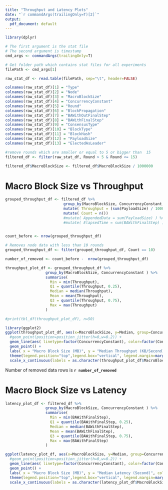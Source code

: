 ```yaml
---
title: "Throughput and Latency Plots"
date: "`r commandArgs(trailingOnly=T)[2]`"
output:
  pdf_document: default
---
```


```r
library(dplyr)

# The first argument is the stat file
# The second argument is timestamp
cmd_args <- commandArgs(trailingOnly=T)

# Get folder path which contains stat files for all experiments
filePath <- cmd_args[1]

raw_stat_df <- read.table(filePath, sep="\t", header=FALSE)

colnames(raw_stat_df)[1] = "Type"
colnames(raw_stat_df)[2] = "Node"
colnames(raw_stat_df)[3] = "MacroBlockSize"
colnames(raw_stat_df)[4] = "ConcurrencyConstant"
colnames(raw_stat_df)[5] = "Round"
colnames(raw_stat_df)[6] = "BlockPropagation"
colnames(raw_stat_df)[7] = "BAWithOutFinalStep"
colnames(raw_stat_df)[8] = "BAWithFinalStep"
colnames(raw_stat_df)[9] = "ConsensusType"
colnames(raw_stat_df)[10] = "BlockType"
colnames(raw_stat_df)[11] = "BlockHash"
colnames(raw_stat_df)[12] = "PayloadSize"
colnames(raw_stat_df)[13] = "ElectedAsLeader"

#remove rounds which are smaller or equal to 5 or bigger than  15
filtered_df <- filter(raw_stat_df, Round > 5 & Round <= 15)

filtered_df$MacroBlockSize <- filtered_df$MacroBlockSize / 1000000

```



# Macro Block Size vs Throughput

```r


grouped_throughput_df <- filtered_df %>% 
                          group_by(MacroBlockSize, ConcurrencyConstant, Node ) %>%
                          mutate( Throughput = (sum(PayloadSize) / 1000)  / sum(BAWithFinalStep) ) %>%
                          mutate( Count = n())
                          #mutate( AppendedData = sum(PayloadSize) ) %>%
                          #mutate( ElapsedTime = sum(BAWithFinalStep) )
                          

count_before <- nrow(grouped_throughput_df)

# Removes node data with less than 10 rounds
grouped_throughput_df <- filter(grouped_throughput_df, Count == 10)

number_of_removed <- count_before -  nrow(grouped_throughput_df)

throughput_plot_df <- grouped_throughput_df %>% 
                  group_by(MacroBlockSize, ConcurrencyConstant ) %>%
                  summarise(
                    Min = min(Throughput),
                    Q1 = quantile(Throughput, 0.25),
                    Median = median(Throughput),
                    Mean = mean(Throughput),
                    Q3 = quantile(Throughput, 0.75),
                    Max = max(Throughput)
                  )

#print(tbl_df(throughput_plot_df), n=50)

library(ggplot2)
ggplot(throughput_plot_df, aes(x=MacroBlockSize, y=Median, group=ConcurrencyConstant)) +
  #geom_point(position=position_jitter(h=0,w=0.2)) +
  geom_line(aes( linetype=factor(ConcurrencyConstant), color=factor(ConcurrencyConstant) ))+
  geom_point() +
  labs( x = "Macro Block Size (MB)", y = "Median Throughput (KB/Second)", color = "CC", linetype="CC" )+
  theme(legend.position="top",legend.box="vertical", legend.margin=margin())+
  scale_x_continuous(labels = as.character(throughput_plot_df$MacroBlockSize), breaks = throughput_plot_df$MacroBlockSize)

```

Number of removed data rows is **`r number_of_removed`**


\newpage
# Macro Block Size vs Latency
```r


latency_plot_df <- filtered_df %>% 
                  group_by(MacroBlockSize, ConcurrencyConstant ) %>%
                  summarise(
                    Min = min(BAWithFinalStep),
                    Q1 = quantile(BAWithFinalStep, 0.25),
                    Median = median(BAWithFinalStep),
                    Mean = mean(BAWithFinalStep),
                    Q3 = quantile(BAWithFinalStep, 0.75),
                    Max = max(BAWithFinalStep)
                  )

ggplot(latency_plot_df, aes(x=MacroBlockSize, y=Median, group=ConcurrencyConstant)) +
  #geom_point(position=position_jitter(h=0,w=0.2)) +
  geom_line(aes( linetype=factor(ConcurrencyConstant), color=factor(ConcurrencyConstant) ))+
  geom_point() +
  labs( x = "Macro Block Size (MB)", y = "Median Latency (Second)", color = "CC", linetype="CC" )+
  theme(legend.position="top",legend.box="vertical", legend.margin=margin()) +
  scale_x_continuous(labels = as.character(latency_plot_df$MacroBlockSize), breaks = latency_plot_df$MacroBlockSize)

```





